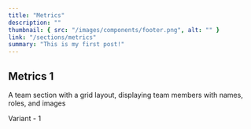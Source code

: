 ```yaml
---
title: "Metrics"
description: ""
thumbnail: { src: "/images/components/footer.png", alt: "" }
link: "/sections/metrics"
summary: "This is my first post!"
---
```


## Metrics 1

A team section with a grid layout, displaying team members with names, roles, and images

<Tabs defaultValue="t-1">

<TabsList>
    <TabsTrigger value="t-1">Variant - 1</TabsTrigger>
</TabsList>
<TabsContent value="t-1">
    <SectionPreview name="metrics-1" />
</TabsContent>
</Tabs>
